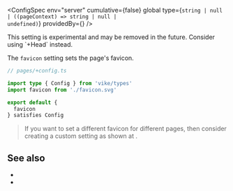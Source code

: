 
<ConfigSpec
  env="server"
  cumulative={false}
  global
  type={<code>string | null | ((pageContext) =&gt; string | null | undefined)</code>}
  providedBy={<ProvidedBy noCustomGuide />}
/>

<Warning>
  This setting is experimental and may be removed in the future. Consider <Link href="/Head">using `+Head`</Link> instead.
</Warning>

The `favicon` setting sets the page's favicon.

```ts
// pages/+config.ts

import type { Config } from 'vike/types'
import favicon from './favicon.svg'

export default {
  favicon
} satisfies Config
```

> If you want to set a different favicon for different pages, then consider creating a custom setting as shown at <Link href="/head-tags#custom-settings" />.


## See also

- <Link href="/head-tags" />
- <Link href="/settings#html-shell" doNotInferSectionTitle />
